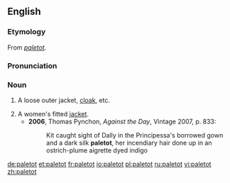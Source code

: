 ==English==
===Etymology===
From {{F.}} ''[[#French|paletot]]''.

===Pronunciation===
{{IPA|/ˈpælɪtəʊ/}}

===Noun===
{{en-noun}}

# {{historical}} A loose outer jacket, [[cloak]], etc.
# A women's fitted [[jacket]].
#*'''2006''', Thomas Pynchon, ''Against the Day'', Vintage 2007, p. 833:
#*:Kit caught sight of Dally in the Principessa's borrowed gown and a dark silk '''paletot''', her incendiary hair done up in an ostrich-plume aigrette dyed indigo

[[de:paletot]]
[[et:paletot]]
[[fr:paletot]]
[[io:paletot]]
[[pl:paletot]]
[[ru:paletot]]
[[vi:paletot]]
[[zh:paletot]]